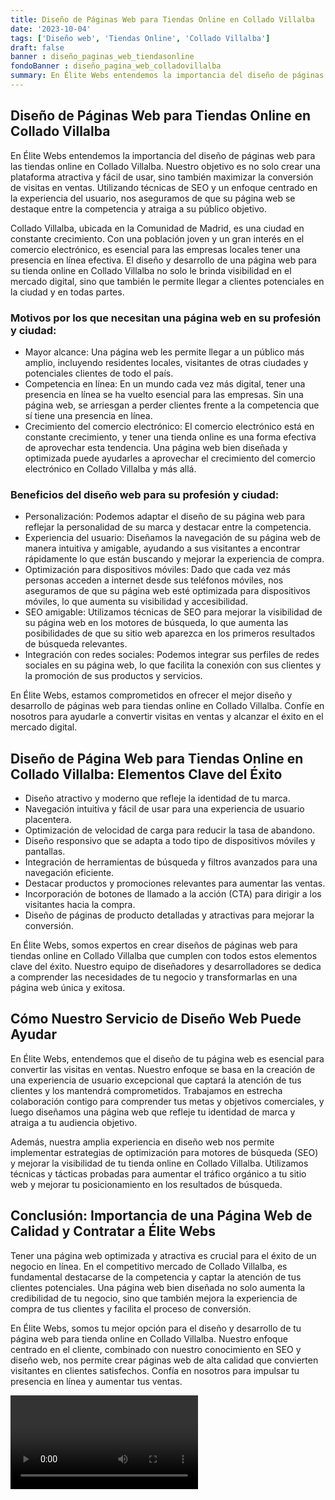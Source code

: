 ```yaml
---
title: Diseño de Páginas Web para Tiendas Online en Collado Villalba
date: '2023-10-04'
tags: ['Diseño web', 'Tiendas Online', 'Collado Villalba']
draft: false
banner : diseño_paginas_web_tiendasonline
fondoBanner : diseño_pagina_web_colladovillalba
summary: En Élite Webs entendemos la importancia del diseño de páginas web para las tiendas online en Collado Villalba. Nuestro objetivo es no solo crear una plataforma atractiva y fácil de usar, sino también maximizar la conversión de visitas en ventas. Utilizando técnicas de SEO y un enfoque centrado en la experiencia del usuario, nos aseguramos de que su página web se destaque entre la competencia y atraiga a su público objetivo.
---
```


## Diseño de Páginas Web para Tiendas Online en Collado Villalba

En Élite Webs entendemos la importancia del diseño de páginas web para las tiendas online en Collado Villalba. Nuestro objetivo es no solo crear una plataforma atractiva y fácil de usar, sino también maximizar la conversión de visitas en ventas. Utilizando técnicas de SEO y un enfoque centrado en la experiencia del usuario, nos aseguramos de que su página web se destaque entre la competencia y atraiga a su público objetivo.

Collado Villalba, ubicada en la Comunidad de Madrid, es una ciudad en constante crecimiento. Con una población joven y un gran interés en el comercio electrónico, es esencial para las empresas locales tener una presencia en línea efectiva. El diseño y desarrollo de una página web para su tienda online en Collado Villalba no solo le brinda visibilidad en el mercado digital, sino que también le permite llegar a clientes potenciales en la ciudad y en todas partes.

### Motivos por los que necesitan una página web en su profesión y ciudad:

- Mayor alcance: Una página web les permite llegar a un público más amplio, incluyendo residentes locales, visitantes de otras ciudades y potenciales clientes de todo el país.
- Competencia en línea: En un mundo cada vez más digital, tener una presencia en línea se ha vuelto esencial para las empresas. Sin una página web, se arriesgan a perder clientes frente a la competencia que sí tiene una presencia en línea.
- Crecimiento del comercio electrónico: El comercio electrónico está en constante crecimiento, y tener una tienda online es una forma efectiva de aprovechar esta tendencia. Una página web bien diseñada y optimizada puede ayudarles a aprovechar el crecimiento del comercio electrónico en Collado Villalba y más allá.

### Beneficios del diseño web para su profesión y ciudad:

- Personalización: Podemos adaptar el diseño de su página web para reflejar la personalidad de su marca y destacar entre la competencia.
- Experiencia del usuario: Diseñamos la navegación de su página web de manera intuitiva y amigable, ayudando a sus visitantes a encontrar rápidamente lo que están buscando y mejorar la experiencia de compra.
- Optimización para dispositivos móviles: Dado que cada vez más personas acceden a internet desde sus teléfonos móviles, nos aseguramos de que su página web esté optimizada para dispositivos móviles, lo que aumenta su visibilidad y accesibilidad.
- SEO amigable: Utilizamos técnicas de SEO para mejorar la visibilidad de su página web en los motores de búsqueda, lo que aumenta las posibilidades de que su sitio web aparezca en los primeros resultados de búsqueda relevantes.
- Integración con redes sociales: Podemos integrar sus perfiles de redes sociales en su página web, lo que facilita la conexión con sus clientes y la promoción de sus productos y servicios.

En Élite Webs, estamos comprometidos en ofrecer el mejor diseño y desarrollo de páginas web para tiendas online en Collado Villalba. Confíe en nosotros para ayudarle a convertir visitas en ventas y alcanzar el éxito en el mercado digital.

<GifSeo />

<Cta />

## Diseño de Página Web para Tiendas Online en Collado Villalba: Elementos Clave del Éxito

- Diseño atractivo y moderno que refleje la identidad de tu marca.
- Navegación intuitiva y fácil de usar para una experiencia de usuario placentera.
- Optimización de velocidad de carga para reducir la tasa de abandono.
- Diseño responsivo que se adapta a todo tipo de dispositivos móviles y pantallas.
- Integración de herramientas de búsqueda y filtros avanzados para una navegación eficiente.
- Destacar productos y promociones relevantes para aumentar las ventas.
- Incorporación de botones de llamado a la acción (CTA) para dirigir a los visitantes hacia la compra.
- Diseño de páginas de producto detalladas y atractivas para mejorar la conversión.

En Élite Webs, somos expertos en crear diseños de páginas web para tiendas online en Collado Villalba que cumplen con todos estos elementos clave del éxito. Nuestro equipo de diseñadores y desarrolladores se dedica a comprender las necesidades de tu negocio y transformarlas en una página web única y exitosa.

## Cómo Nuestro Servicio de Diseño Web Puede Ayudar

En Élite Webs, entendemos que el diseño de tu página web es esencial para convertir las visitas en ventas. Nuestro enfoque se basa en la creación de una experiencia de usuario excepcional que captará la atención de tus clientes y los mantendrá comprometidos. Trabajamos en estrecha colaboración contigo para comprender tus metas y objetivos comerciales, y luego diseñamos una página web que refleje tu identidad de marca y atraiga a tu audiencia objetivo.

Además, nuestra amplia experiencia en diseño web nos permite implementar estrategias de optimización para motores de búsqueda (SEO) y mejorar la visibilidad de tu tienda online en Collado Villalba. Utilizamos técnicas y tácticas probadas para aumentar el tráfico orgánico a tu sitio web y mejorar tu posicionamiento en los resultados de búsqueda.

## Conclusión: Importancia de una Página Web de Calidad y Contratar a Élite Webs

Tener una página web optimizada y atractiva es crucial para el éxito de un negocio en línea. En el competitivo mercado de Collado Villalba, es fundamental destacarse de la competencia y captar la atención de tus clientes potenciales. Una página web bien diseñada no solo aumenta la credibilidad de tu negocio, sino que también mejora la experiencia de compra de tus clientes y facilita el proceso de conversión.

En Élite Webs, somos tu mejor opción para el diseño y desarrollo de tu página web para tienda online en Collado Villalba. Nuestro enfoque centrado en el cliente, combinado con nuestro conocimiento en SEO y diseño web, nos permite crear páginas web de alta calidad que convierten visitantes en clientes satisfechos. Confía en nosotros para impulsar tu presencia en línea y aumentar tus ventas.

<Video />

<CtaBot job='Tiendas Online' city='Collado Villalba'/>

<Gmaps query='Collado Villalba+españa+maps' />